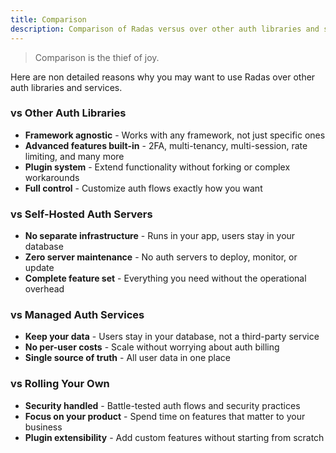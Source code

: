 ```yaml
---
title: Comparison
description: Comparison of Radas versus over other auth libraries and services.
---
```


> <p className="text-orange-200">Comparison is the thief of joy.</p>

Here are non detailed reasons why you may want to use Radas over other auth libraries and services.

### vs Other Auth Libraries

- **Framework agnostic** - Works with any framework, not just specific ones
- **Advanced features built-in** - 2FA, multi-tenancy, multi-session, rate limiting, and many more
- **Plugin system** - Extend functionality without forking or complex workarounds
- **Full control** - Customize auth flows exactly how you want

### vs Self-Hosted Auth Servers

- **No separate infrastructure** - Runs in your app, users stay in your database
- **Zero server maintenance** - No auth servers to deploy, monitor, or update
- **Complete feature set** - Everything you need without the operational overhead

### vs Managed Auth Services

- **Keep your data** - Users stay in your database, not a third-party service
- **No per-user costs** - Scale without worrying about auth billing
- **Single source of truth** - All user data in one place

### vs Rolling Your Own

- **Security handled** - Battle-tested auth flows and security practices
- **Focus on your product** - Spend time on features that matter to your business
- **Plugin extensibility** - Add custom features without starting from scratch